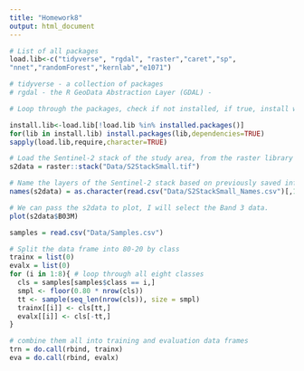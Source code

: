 ```yaml
---
title: "Homework8"
output: html_document
---
```


```r
# List of all packages 
load.lib<-c("tidyverse", "rgdal", "raster","caret","sp",
"nnet","randomForest","kernlab","e1071")

# tidyverse - a collection of packages
# rgdal - the R GeoData Abstraction Layer (GDAL) - 

# Loop through the packages, check if not installed, if true, install with dependencies. 

install.lib<-load.lib[!load.lib %in% installed.packages()]
for(lib in install.lib) install.packages(lib,dependencies=TRUE)
sapply(load.lib,require,character=TRUE)
```

```r
# Load the Sentinel-2 stack of the study area, from the raster library
s2data = raster::stack("Data/S2StackSmall.tif")

# Name the layers of the Sentinel-2 stack based on previously saved information
names(s2data) = as.character(read.csv("Data/S2StackSmall_Names.csv")[,1])

```

```r
# We can pass the s2data to plot, I will select the Band 3 data. 
plot(s2data$B03M)
```

```r
samples = read.csv("Data/Samples.csv")

# Split the data frame into 80-20 by class
trainx = list(0)
evalx = list(0)
for (i in 1:8){ # loop through all eight classes
  cls = samples[samples$class == i,]
  smpl <- floor(0.80 * nrow(cls))
  tt <- sample(seq_len(nrow(cls)), size = smpl)
  trainx[[i]] <- cls[tt,]
  evalx[[i]] <- cls[-tt,]
}

# combine them all into training and evaluation data frames
trn = do.call(rbind, trainx) 
eva = do.call(rbind, evalx)
```
